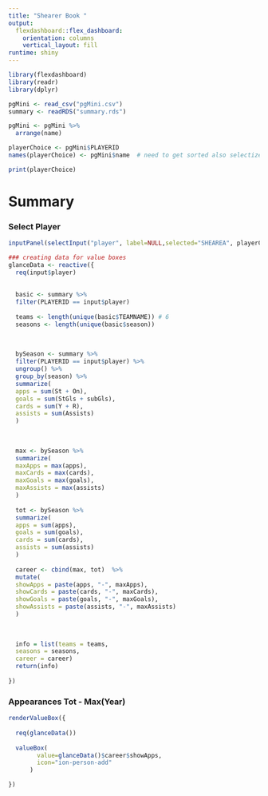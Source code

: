 ```yaml
---
title: "Shearer Book "
output: 
  flexdashboard::flex_dashboard:
    orientation: columns
    vertical_layout: fill
runtime: shiny    
---
```


```r
library(flexdashboard)
library(readr)
library(dplyr)

pgMini <- read_csv("pgMini.csv")
summary <- readRDS("summary.rds")

pgMini <- pgMini %>% 
  arrange(name)

playerChoice <- pgMini$PLAYERID
names(playerChoice) <- pgMini$name  # need to get sorted also selectize

print(playerChoice)

```

Summary
===================================== 

### Select Player

``` r

inputPanel(selectInput("player", label=NULL,selected="SHEAREA", playerChoice, selectize = FALSE))

```

``` r

### creating data for value boxes
glanceData <- reactive({
  req(input$player)
  
  
  basic <- summary %>%
  filter(PLAYERID == input$player)
  
  teams <- length(unique(basic$TEAMNAME)) # 6
  seasons <- length(unique(basic$season))
  
  
  
  bySeason <- summary %>%
  filter(PLAYERID == input$player) %>%
  ungroup() %>%
  group_by(season) %>%
  summarize(
  apps = sum(St + On),
  goals = sum(StGls + subGls),
  cards = sum(Y + R),
  assists = sum(Assists)
  )
  
  
  
  max <- bySeason %>%
  summarize(
  maxApps = max(apps),
  maxCards = max(cards),
  maxGoals = max(goals),
  maxAssists = max(assists)
  )
  
  tot <- bySeason %>%
  summarize(
  apps = sum(apps),
  goals = sum(goals),
  cards = sum(cards),
  assists = sum(assists)
  )
  
  career <- cbind(max, tot)  %>%
  mutate(
  showApps = paste(apps, "-", maxApps),
  showCards = paste(cards, "-", maxCards),
  showGoals = paste(goals, "-", maxGoals),
  showAssists = paste(assists, "-", maxAssists)
  )
  
  
  
  info = list(teams = teams,
  seasons = seasons,
  career = career)
  return(info)
  
})


```

### Appearances Tot - Max(Year)

``` r


renderValueBox({
  
  req(glanceData())
  
  valueBox(
        value=glanceData()$career$showApps,
        icon="ion-person-add"
      )

})
```